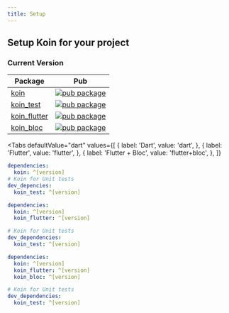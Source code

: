 ```yaml
---
title: Setup
---
```



## Setup Koin for your project

### Current Version


| Package                                                                            | Pub                                                                                                    |
| ---------------------------------------------------------------------------------- | ------------------------------------------------------------------------------------------------------ |
| [koin](https://github.com/pbissonho/koin.dart/tree/master/packages/koin)                 | [![pub package](https://img.shields.io/pub/v/koin.svg)](https://pub.dev/packages/koin)                 |
| [koin_test](https://github.com/pbissonho/koin.dart/tree/master/packages/koin_test)       | [![pub package](https://img.shields.io/pub/v/koin_test.svg)](https://pub.dev/packages/koin_test)       |
| [koin_flutter](https://github.com/pbissonho/koin.dart/tree/master/packages/koin_flutter) | [![pub package](https://img.shields.io/pub/v/koin_flutter.svg)](https://pub.dev/packages/koin_flutter) |
| [koin_bloc](https://github.com/pbissonho/koin.dart/tree/master/packages/koin_bloc) | [![pub package](https://img.shields.io/pub/v/koin_bloc.svg)](https://pub.dev/packages/koin_bloc) |


<!-- tabs:start -->

<Tabs
  defaultValue="dart"
  values={[
    { label: 'Dart', value: 'dart', },
    { label: 'Flutter', value: 'flutter', },
    { label: 'Flutter + Bloc', value: 'flutter+bloc', },
  ]}
>
  <TabItem value="dart">

  ```yaml
  dependencies:
    koin: ^[version]
  # Koin for Unit tests
  dev_depencies:
    koin_test: ^[version]
  ```
  </TabItem>
  <TabItem value="flutter">

  ```yaml
  dependencies:
    koin: ^[version]
    koin_flutter: ^[version]

  # Koin for Unit tests
  dev_dependencies:
    koin_test: ^[version]
  ```
  </TabItem>
 
   </TabItem>
  <TabItem value="flutter+bloc">

  ```yaml
  dependencies:
    koin: ^[version]
    koin_flutter: ^[version]
    koin_bloc: ^[version]

  # Koin for Unit tests
  dev_dependencies:
    koin_test: ^[version]
  ```
  </TabItem>
  
</Tabs>

